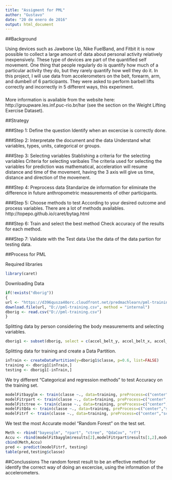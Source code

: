```yaml
---
title: "Assigment for PML"
author: "Gustavo"
date: "20 de enero de 2016"
output: html_document
---
```


##Background

Using devices such as Jawbone Up, Nike FuelBand, and Fitbit it is now possible to collect a large amount of data about personal activity relatively inexpensively. These type of devices are part of the quantified self movement. One thing that people regularly do is quantify how much of a particular activity they do, but they rarely quantify how well they do it. In this project, I  will use data from accelerometers on the belt, forearm, arm, and dumbell of 6 participants. They were asked to perform barbell lifts correctly and incorrectly in 5 different ways, this experiment. 

###
More information is available from the website here: http://groupware.les.inf.puc-rio.br/har (see the section on the Weight Lifting Exercise Dataset).

##Strategy

###Step 1:  Define the question
Identify when an excercise is correctly done.

###Step 2:  Interpretate the document and the data
Understand what variables, types, units, categorical or groups.

###Step 3:  Selecting variables
Stablishing a criteria for the selecting variables
Criteria for selecting varibales
    The criteria used for selecting the variables for prediction was mathematical, acceleration will resume distance and time of the movement, having the 3 axis will give us time, distance and direction of the movement.
    
###Step 4:  Preprocess data
    Standarize de information for eliminate the difference in future anthropometric measurements of other participants.
    
###Step 5:  Choose methods to test
    According to your desired outcome and process variables.  There are a lot of methods availables. http://topepo.github.io/caret/bytag.html
    
###Step 6:  Train and select the best method
    Check accuracy of the results for each method.
    
###Step 7:  Validate with the Test data
    Use the data of the data partion for testing data.


##Process for PML

Required libraries
```r
library(caret)
```

Downloading Data
```r
if(!exists("dborig"))
{
url <- "https://d396qusza40orc.cloudfront.net/predmachlearn/pml-training.csv"
download.file(url, "D://pml-training.csv", method = "internal")
dborig <- read.csv("D://pml-training.csv")
}
```

Splitting data by person considering the body measurements and selecting variables.  
```r
dborig1 <- subset(dborig, select = c(accel_belt_y, accel_belt_x, accel_belt_z, accel_arm_y, accel_arm_x, accel_arm_z, accel_forearm_y, accel_forearm_x, accel_forearm_z, accel_dumbbell_y, accel_dumbbell_x, accel_dumbbell_z, classe))
```

Splitting data for training and create a Data Partition.
```r
inTrain <- createDataPartition(y=dborig1$classe, p=0.6, list=FALSE)
training <- dborig1[inTrain,]
testing <- dborig1[-inTrain,]
```

We try different "Categorical and regression methods" to test Accuracy on the training set.
```r
modelFitbayglm <- train(classe ~., data=training, preProcess=c("center","scale"), method="bayesglm")
modelFitrpart <- train(classe ~., data=training, preProcess=c("center","scale"), method="rpart")
modelFitctree <- train(classe ~., data=training, preProcess=c("center","scale"), method="ctree")
modelFitQda <- train(classe ~., data=training, preProcess=c("center","scale"), method="QdaCov")
modelFitrf <- train(classe ~., data=training, preProcess=c("center","scale"), method="rf")
```

We test the most Accurate model "Random Forest" on the test set.
```r
Meth <- rbind("bayesglm", "rpart", "ctree", "QdaCov", "rf")
Accu <- rbind(modelFitbayglm$results[2],modelFitrpart$results[1,2],modelFitctree$results[1,2], modelFitQda$results[2],modelFitrf$results[1,2])
cbind(Meth,Accu)
pred <- predict(modelFitrf, testing)
table(pred,testing$classe)
```


##Conclussions
   The random forest result to be an effective method for identify the correct way of doing an excercise, using the information of the accelerometers.

